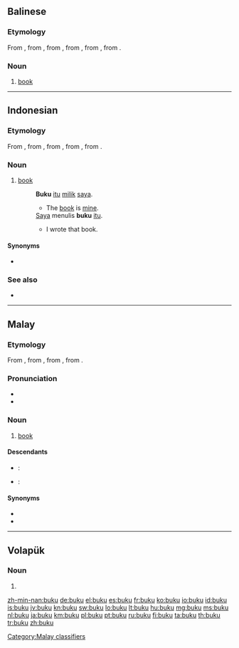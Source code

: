==Balinese==

===Etymology===
From {{etyl|id|ban}} {{term|buku|lang=id}}, from {{etyl|ms|ban}} {{term|buku|lang=ms}}, from {{etyl|nl|ban}} {{term|boek|lang=nl}}, from {{etyl|dum|ban}} {{term|boec|lang=dum}}, from {{etyl|odt|ban}} {{term|buok|lang=odt}}, from {{proto|gem-pro|bōks|lang=ban}}.

===Noun===
{{head|ban|noun}}

# [[book]] {{gloss|collection of sheets of paper bound together containing printed or written material}}

----

==Indonesian==

===Etymology===
From {{etyl|ms|id}} {{term|buku|lang=ms}}, from {{etyl|nl|id}} {{term|boek|lang=nl}}, from {{etyl|dum|id}} {{term|boec|lang=dum}}, from {{etyl|odt|id}} {{term|buok|lang=odt}}, from {{proto|gem-pro|bōks|lang=id}}.

===Noun===
{{id-noun}}

# [[book]] {{gloss|collection of sheets of paper bound together containing printed or written material}}
#: '''Buku''' [[itu]] [[milik]] [[saya]].
#:* The [[book]] is [[mine]].
#: [[Saya]] menulis '''buku''' [[itu]].
#:* I wrote that book.

====Synonyms====
* {{l|id|kitab}}

===See also===
* {{lid|perpustakaan}}

----

==Malay==

===Etymology===
From {{etyl|nl|ms}} {{term|boek|lang=nl}}, from {{etyl|dum|ms}} {{term|boec|lang=dum}}, from {{etyl|odt|ms}} {{term|buok|lang=odt}}, from {{proto|gem-pro|bōks|lang=ms}}.

===Pronunciation===
* {{IPA|/buku/|lang=ms}}
* {{rhymes|uku|ku|u|lang=ms}}

===Noun===
{{head|ms|noun}}

# [[book]] {{gloss|collection of sheets of paper bound together containing printed or written material}}

====Descendants====
{{top2}}
* {{etyl|ban|-}}: {{l|ban|buku}}
{{mid2}}
* {{etyl|id|-}}: {{l|id|buku}}
{{bottom}}

====Synonyms====
* {{l|ms|kitab}}
* {{l|ms|pustaka}}

[[Category:Malay classifiers]]

----

==Volapük==

===Noun===
{{head|vo|noun form}}

# {{inflection of|buk||predicative|s|lang=vo}}

[[zh-min-nan:buku]]
[[de:buku]]
[[el:buku]]
[[es:buku]]
[[fr:buku]]
[[ko:buku]]
[[io:buku]]
[[id:buku]]
[[is:buku]]
[[jv:buku]]
[[kn:buku]]
[[sw:buku]]
[[lo:buku]]
[[lt:buku]]
[[hu:buku]]
[[mg:buku]]
[[ms:buku]]
[[nl:buku]]
[[ja:buku]]
[[km:buku]]
[[pl:buku]]
[[pt:buku]]
[[ru:buku]]
[[fi:buku]]
[[ta:buku]]
[[th:buku]]
[[tr:buku]]
[[zh:buku]]